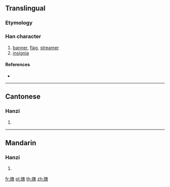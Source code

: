 {{character info/new}}
==Translingual==

===Etymology===
{{Han compound|㫃|會|c1=s|c2=p|ls=psc}}

===Han character===
{{Han char|rn=70|rad=方|as=15|sn=19|four=08266|canj=YSOOA|ids=⿸⿰方𠂉會}}

# [[banner]], [[flag]], [[streamer]]
# [[insignia]]

====References====
* {{Han ref|kx=0485.150|dkj=13706|dj=0847.160|hdz=32185.070|uh=65DD|ud=26077|bh=F24A|bd=62026}}

----

==Cantonese==

===Hanzi===
{{yue-hanzi|jyut=[[kui2]]|y=kui2}}

# {{defn|lang=yue|sort=方15}}

----

==Mandarin==

===Hanzi===
{{cmn-hanzi|pin=[[kuài]] ([[kuai4]])|wg=k'uai<sup>4</sup>}}

# {{defn|lang=cmn|sort=方15}}

[[fr:旝]]
[[pl:旝]]
[[th:旝]]
[[zh:旝]]